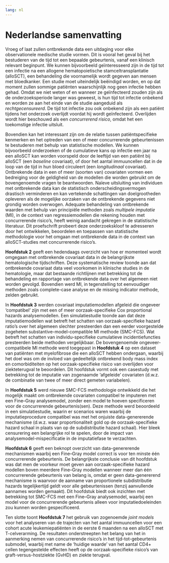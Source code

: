 ```yaml
---
lang: nl
---
```


# Nederlandse samenvatting {.unnumbered}

Vroeg of laat zullen ontbrekende data een uitdaging voor elke observationele medische studie vormen. Dit is vooral het geval bij het bestuderen van de tijd tot een bepaalde gebeurtenis, vanaf een klinisch relevant beginpunt. We kunnen bijvoorbeeld geïnteresseerd zijn in de tijd tot een infectie na een allogene hematopoietische stamceltransplantatie (alloSCT), een behandeling die voornamelijk wordt gegeven aan mensen met bloedkanker. Een studie moet uiteindelijk beëindigd worden, en op dat moment zullen sommige patiënten waarschijnlijk nog geen infectie hebben gehad. Omdat we niet weten of en wanneer ze geïnfecteerd zouden zijn als de onderzoeksperiode langer was geweest, is hun tijd tot infectie onbekend en worden ze aan het einde van de studie aangeduid als *rechtgecensureerd*. De tijd tot infectie zou ook onbekend zijn als een patiënt tijdens het onderzoek overlijdt voordat hij wordt geïnfecteerd. Overlijden wordt hier beschouwd als een *concurrerend risico*, omdat het een toekomstige infectie uitsluit.

Bovendien kan het interessant zijn om de relatie tussen patiëntspecifieke kenmerken en het optreden van een of meer concurrerende gebeurtenissen te bestuderen met behulp van statistische modellen. We kunnen bijvoorbeeld onderzoeken of de cumulatieve kans op infectie een jaar na een alloSCT kan worden voorspeld door de leeftijd van een patiënt bij alloSCT (een *baseline* covariaat), of door het aantal immuuncellen dat in de loop van de tijd in hun bloed circuleert (een *longitudinaal* covariaat). Ontbrekende data in een of meer (soorten van) covariaten vormen een bedreiging voor de geldigheid van de modellen die worden gebruikt om de bovengenoemde vragen te beantwoorden. Naïeve uitsluiting van individuen met ontbrekende data kan de statistisch onderscheidingsvermogen drastisch verminderen en kan vertekende schattingen van doelgrootheden opleveren als de mogelijke oorzaken van de ontbrekende gegevens niet grondig worden overwogen. Adequate behandeling van ontbrekende waarden met behulp van principiële methoden zoals *multipele imputatie* (MI), in de context van regressiemodellen die rekening houden met concurrerende risico's, heeft weinig aandacht gekregen in de statistische literatuur. Dit proefschrift probeert deze onderzoekskloof te adresseren door het ontwikkelen, beoordelen en toepassen van statistische methodologie voor het omgaan met ontbrekende data in de context van alloSCT-studies met concurrerende risico's.

**Hoofdstuk 2** geeft een hedendaags overzicht van hoe er momenteel wordt omgegaan met ontbrekende covariaat data in de belangrijkste hematologische tijdschriften. Deze systematische review toonde aan dat ontbrekende covariaat data veel voorkomen in klinische studies in de hematologie, maar dat bestaande richtlijnen met betrekking tot de behandeling en rapportage van ontbrekende data over het algemeen niet worden gevolgd. Bovendien werd MI, in tegenstelling tot eenvoudiger methoden zoals complete-case analyse en de missing indicator methode, zelden gebruikt.

In **Hoofdstuk 3** werden covariaat imputatiemodellen afgeleid die ongeveer 'compatibel' zijn met een of meer oorzaak-specifieke Cox proportional hazards analysemodellen. Een simulatiestudie toonde aan dat deze imputatiemodellen wat betreft het schatten van oorzaak-specifieke hazard ratio's over het algemeen slechter presteerden dan een eerder voorgestelde zogeheten substantive-model-compatible MI methode (SMC-FCS). Wat betreft het schatten van individu-specifieke cumulatieve incidentiefuncties presteerden beide methoden vergelijkbaar. De bovengenoemde ongeveer-compatibele MI methode werd toegepast in **Hoofdstuk 4** op een dataset van patiënten met myelofibrose die een alloSCT hebben ondergaan, waarbij het doel was om de invloed van gedeeltelijk ontbrekend body mass index en comorbiditeiten op het oorzaak-specifieke risico van overlijden voor ziekteterugval te beoordelen. Dit hoofdstuk vormt ook een casestudy met betrekking tot de imputatie van zogenaamde 'afgeleide' covariaten (d.w.z. de combinatie van twee of meer direct gemeten variabelen). 

In **Hoofdstuk 5** werd nieuwe SMC-FCS methodologie ontwikkeld die het mogelijk maakt om ontbrekende covariaten compatibel te imputeren met een Fine--Gray analysemodel, zonder een model te hoeven specificeren voor de concurrerende gebeurtenis(sen). Deze methode werd beoordeeld in een simulatiestudie, waarin er scenarios waren waarbij de imputatieprocedure compatibel was met het onjuiste data-genererende mechanisme (d.w.z. waar proportionaliteit gold op de oorzaak-specifieke hazard schaal in plaats van op de subdistributie hazard schaal). Hier bleek censurering een belangrijke rol te spelen, door de impact van analysemodel-mispecificatie in de imputatiefase te verzachten.

**Hoofdstuk 6** geeft een beknopt overzicht van data-genererende mechanismen waarbij een Fine--Gray model correct is voor ten minste één concurrerende gebeurtenis. De belangrijkste conclusie van dit hoofdstuk was dat men de voorkeur moet geven aan oorzaak-specifieke hazard modellen boven meerdere Fine--Gray modellen wanneer meer dan één concurrerende gebeurtenis van belang is, omdat er geen data-genererend mechanisme is waarvoor de aanname van proportionele subdistributie hazards tegelijkertijd geldt voor alle gebeurtenissen (tenzij aanvullende aannames worden gemaakt). Dit hoofdstuk biedt ook inzichten met betrekking tot SMC-FCS met een  Fine--Gray analysemodel, waarbij een model voor de concurrerende gebeurtenis alleen voor imputatiedoeleinden zou kunnen worden gespecificeerd.

Ten slotte toont **Hoofdstuk 7** het gebruik van zogenoemde *joint models* voor het analyseren van de trajecten van het aantal immuuncellen voor een cohort acute leukemiepatiënten in de eerste 6 maanden na een alloSCT met T-celverarming. De resultaten onderstreepten het belang van het in aanmerking nemen van concurrerende risico's in het tijd-tot-gebeurtenis submodel, waarbij met name de 'huidige waarde' van het aantal CD4+ cellen tegengestelde effecten heeft op de oorzaak-specifieke risico's van graft-versus-hostziekte (GvHD) en ziekte terugval.
